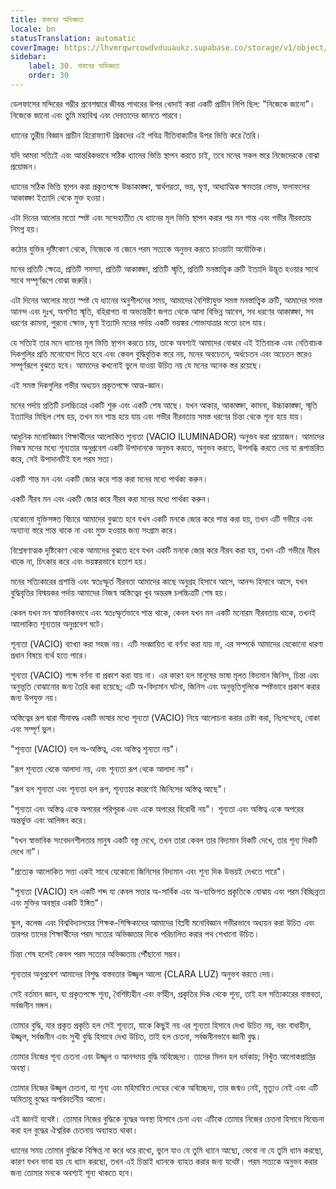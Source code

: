 ```yaml
---
title: বাস্তবের অভিজ্ঞতা
locale: bn
statusTranslation: automatic
coverImage: https://lhvmrqwrcowdvduuaukz.supabase.co/storage/v1/object/public/strapi-uploads/small_cover-educacion-fundamental.webp-2d51a7828a2b1309555be27f7e2a61a0.webp
sidebar:
    label: 30. বাস্তবের অভিজ্ঞতা
    order: 30
---
```

ডেলফাসের মন্দিরের গম্ভীর প্রবেশদ্বারে জীবন্ত পাথরের উপর খোদাই করা একটি প্রাচীন লিপি ছিল: "নিজেকে জানো"। নিজেকে জানো এবং তুমি মহাবিশ্ব এবং দেবতাদের জানতে পারবে।

ধ্যানের তুরীয় বিজ্ঞান প্রাচীন হিরোফ্যান্ট গ্রিকদের এই পবিত্র নীতিবাক্যটির উপর ভিত্তি করে তৈরি।

যদি আমরা সত্যিই এবং আন্তরিকভাবে সঠিক ধ্যানের ভিত্তি স্থাপন করতে চাই, তবে মনের সকল স্তরে নিজেদেরকে বোঝা প্রয়োজন।

ধ্যানের সঠিক ভিত্তি স্থাপন করা প্রকৃতপক্ষে উচ্চাকাঙ্ক্ষা, স্বার্থপরতা, ভয়, ঘৃণা, আধ্যাত্মিক ক্ষমতার লোভ, ফলাফলের আকাঙ্ক্ষা ইত্যাদি থেকে মুক্ত হওয়া।

এটা দিনের আলোর মতো স্পষ্ট এবং সন্দেহাতীত যে ধ্যানের মূল ভিত্তি স্থাপন করার পর মন শান্ত এবং গভীর নীরবতায় নিমগ্ন হয়।

কঠোর যুক্তির দৃষ্টিকোণ থেকে, নিজেকে না জেনে পরম সত্যকে অনুভব করতে চাওয়াটা অযৌক্তিক।

মনের প্রতিটি ক্ষেত্রে, প্রতিটি সমস্যা, প্রতিটি আকাঙ্ক্ষা, প্রতিটি স্মৃতি, প্রতিটি মনস্তাত্ত্বিক ত্রুটি ইত্যাদি উদ্ভূত হওয়ার সাথে সাথে সম্পূর্ণরূপে বোঝা জরুরি।

এটা দিনের আলোর মতো স্পষ্ট যে ধ্যানের অনুশীলনের সময়, আমাদের বৈশিষ্ট্যযুক্ত সমস্ত মনস্তাত্ত্বিক ত্রুটি, আমাদের সমস্ত আনন্দ এবং দুঃখ, অগণিত স্মৃতি, বহিরাগত বা অভ্যন্তরীণ জগত থেকে আসা বিভিন্ন আবেগ, সব ধরণের আকাঙ্ক্ষা, সব ধরণের কামনা, পুরনো ক্ষোভ, ঘৃণা ইত্যাদি মনের পর্দায় একটি ভয়ঙ্কর শোভাযাত্রার মতো চলে যায়।

যে সত্যিই তার মনে ধ্যানের মূল ভিত্তি স্থাপন করতে চায়, তাকে অবশ্যই আমাদের বোঝার এই ইতিবাচক এবং নেতিবাচক দিকগুলির প্রতি মনোযোগ দিতে হবে এবং কেবল বুদ্ধিবৃত্তিক স্তরে নয়, মনের অবচেতন, অর্ধচেতন এবং অচেতন স্তরেও সম্পূর্ণরূপে বুঝতে হবে। আমাদের কখনোই ভুলে যাওয়া উচিত নয় যে মনের অনেক স্তর রয়েছে।

এই সমস্ত দিকগুলির গভীর অধ্যয়ন প্রকৃতপক্ষে আত্ম-জ্ঞান।

মনের পর্দায় প্রতিটি চলচ্চিত্রের একটি শুরু এবং একটি শেষ আছে। যখন আকার, আকাঙ্ক্ষা, কামনা, উচ্চাকাঙ্ক্ষা, স্মৃতি ইত্যাদির মিছিল শেষ হয়, তখন মন শান্ত হয়ে যায় এবং গভীর নীরবতায় সমস্ত ধরণের চিন্তা থেকে শূন্য হয়ে যায়।

আধুনিক মনোবিজ্ঞান শিক্ষার্থীদের আলোকিত শূন্যতা (VACIO ILUMINADOR) অনুভব করা প্রয়োজন। আমাদের নিজস্ব মনের মধ্যে শূন্যতার অনুপ্রবেশ একটি উপাদানকে অনুভব করতে, অনুভব করতে, উপলব্ধি করতে দেয় যা রূপান্তরিত করে, সেই উপাদানটিই হল পরম সত্য।

একটি শান্ত মন এবং একটি জোর করে শান্ত করা মনের মধ্যে পার্থক্য করুন।

একটি নীরব মন এবং একটি জোর করে নীরব করা মনের মধ্যে পার্থক্য করুন।

যেকোনো যুক্তিসঙ্গত বিচারে আমাদের বুঝতে হবে যখন একটি মনকে জোর করে শান্ত করা হয়, তখন এটি গভীরে এবং অন্যান্য স্তরে শান্ত থাকে না এবং মুক্ত হওয়ার জন্য সংগ্রাম করে।

বিশ্লেষণাত্মক দৃষ্টিকোণ থেকে আমাদের বুঝতে হবে যখন একটি মনকে জোর করে নীরব করা হয়, তখন এটি গভীরে নীরব থাকে না, চিৎকার করে এবং ভয়ঙ্করভাবে হতাশ হয়।

মনের সত্যিকারের প্রশান্তি এবং স্বতঃস্ফূর্ত নীরবতা আমাদের কাছে অনুগ্রহ হিসাবে আসে, আনন্দ হিসাবে আসে, যখন বুদ্ধিবৃত্তির বিস্ময়কর পর্দায় আমাদের নিজস্ব অস্তিত্বের খুব অন্তরঙ্গ চলচ্চিত্রটি শেষ হয়।

কেবল যখন মন স্বাভাবিকভাবে এবং স্বতঃস্ফূর্তভাবে শান্ত থাকে, কেবল যখন মন একটি মনোরম নীরবতায় থাকে, তখনই আলোকিত শূন্যতার অনুপ্রবেশ ঘটে।

শূন্যতা (VACIO) ব্যাখ্যা করা সহজ নয়। এটি সংজ্ঞায়িত বা বর্ণনা করা যায় না, এর সম্পর্কে আমাদের যেকোনো ধারণা প্রধান বিষয়ে ব্যর্থ হতে পারে।

শূন্যতা (VACIO) শব্দে বর্ণনা বা প্রকাশ করা যায় না। এর কারণ হল মানুষের ভাষা মূলত বিদ্যমান জিনিস, চিন্তা এবং অনুভূতি বোঝানোর জন্য তৈরি করা হয়েছে; এটি অ-বিদ্যমান ঘটনা, জিনিস এবং অনুভূতিগুলিকে স্পষ্টভাবে প্রকাশ করার জন্য উপযুক্ত নয়।

অস্তিত্বের রূপ দ্বারা সীমাবদ্ধ একটি ভাষার মধ্যে শূন্যতা (VACIO) নিয়ে আলোচনা করার চেষ্টা করা, নিঃসন্দেহে, বোকা এবং সম্পূর্ণ ভুল।

"শূন্যতা (VACIO) হল অ-অস্তিত্ব, এবং অস্তিত্ব শূন্যতা নয়"।

"রূপ শূন্যতা থেকে আলাদা নয়, এবং শূন্যতা রূপ থেকে আলাদা নয়"।

"রূপ হল শূন্যতা এবং শূন্যতা হল রূপ, শূন্যতার কারণেই জিনিসের অস্তিত্ব আছে"।

"শূন্যতা এবং অস্তিত্ব একে অপরের পরিপূরক এবং একে অপরের বিরোধী নয়"। শূন্যতা এবং অস্তিত্ব একে অপরের অন্তর্ভুক্ত এবং আলিঙ্গন করে।

"যখন স্বাভাবিক সংবেদনশীলতার মানুষ একটি বস্তু দেখে, তখন তারা কেবল তার বিদ্যমান দিকটি দেখে, তার শূন্য দিকটি দেখে না"।

"প্রত্যেক আলোকিত সত্তা একই সাথে যেকোনো জিনিসের বিদ্যমান এবং শূন্য দিক উভয়ই দেখতে পারে"।

"শূন্যতা (VACIO) হল একটি শব্দ যা কেবল সত্তার অ-সার্বিক এবং অ-ব্যক্তিগত প্রকৃতিকে বোঝায় এবং পরম বিচ্ছিন্নতা এবং মুক্তির অবস্থার একটি ইঙ্গিত"।

স্কুল, কলেজ এবং বিশ্ববিদ্যালয়ের শিক্ষক-শিক্ষিকাদের আমাদের বিপ্লবী মনোবিজ্ঞান গভীরভাবে অধ্যয়ন করা উচিত এবং তারপর তাদের শিক্ষার্থীদের পরম সত্যের অভিজ্ঞতার দিকে পরিচালিত করার পথ শেখানো উচিত।

চিন্তা শেষ হলেই কেবল পরম সত্যের অভিজ্ঞতায় পৌঁছানো সম্ভব।

শূন্যতার অনুপ্রবেশ আমাদের বিশুদ্ধ বাস্তবতার উজ্জ্বল আলো (CLARA LUZ) অনুভব করতে দেয়।

সেই বর্তমান জ্ঞান, যা প্রকৃতপক্ষে শূন্য, বৈশিষ্ট্যহীন এবং বর্ণহীন, প্রকৃতির দিক থেকে শূন্য, তাই হল সত্যিকারের বাস্তবতা, সর্বজনীন মঙ্গল।

তোমার বুদ্ধি, যার প্রকৃত প্রকৃতি হল সেই শূন্যতা, যাকে কিছুই নয় এর শূন্যতা হিসাবে দেখা উচিত নয়, বরং বাধাহীন, উজ্জ্বল, সর্বজনীন এবং সুখী বুদ্ধি হিসাবে দেখা উচিত, তাই হল চেতনা, সর্বজনীনভাবে জ্ঞানী বুদ্ধ।

তোমার নিজের শূন্য চেতনা এবং উজ্জ্বল ও আনন্দময় বুদ্ধি অবিচ্ছেদ্য। তাদের মিলন হল ধর্মকায়; নিখুঁত আলোকপ্রাপ্তির অবস্থা।

তোমার নিজের উজ্জ্বল চেতনা, যা শূন্য এবং মহিমান্বিত দেহের থেকে অবিচ্ছেদ্য, তার জন্মও নেই, মৃত্যুও নেই এবং এটি অমিতায়ু বুদ্ধের অপরিবর্তনীয় আলো।

এই জ্ঞানই যথেষ্ট। তোমার নিজের বুদ্ধিকে বুদ্ধের অবস্থা হিসাবে চেনা এবং এটিকে তোমার নিজের চেতনা হিসাবে বিবেচনা করা হল বুদ্ধের ঐশ্বরিক চেতনায় অব্যাহত থাকা।

ধ্যানের সময় তোমার বুদ্ধিকে বিক্ষিপ্ত না করে ধরে রাখো, ভুলে যাও যে তুমি ধ্যানে আছো, ভেবো না যে তুমি ধ্যান করছো, কারণ যখন ভাবা হয় যে ধ্যান করছো, তখন এই চিন্তাই ধ্যানকে ব্যাহত করার জন্য যথেষ্ট। পরম সত্যকে অনুভব করার জন্য তোমার মনকে অবশ্যই শূন্য থাকতে হবে।

